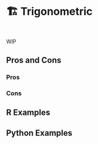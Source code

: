 # 🏗️ Trigonometric {#sec-circular-trig}

::: {style="visibility: hidden; height: 0px;"}
## Trigonometric
:::

WIP

## Pros and Cons

### Pros

### Cons

## R Examples

## Python Examples
